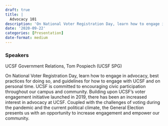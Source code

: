 ```yaml
---
draft: true 
title: |
  Advocacy 101
description: 'On National Voter Registration Day, learn how to engage in advocacy, best practices for doing so, and guidelines for how to engage with UCSF and on personal time.'
date: '2020-09-22'
categories: [Presentation]
date-format: medium 
---
```



### Speakers  
UCSF Government Relations, Tom Pospiech (UCSF SPG)

On National Voter Registration Day, learn how to engage in advocacy, best practices for doing so, and guidelines for how to engage with UCSF and on personal time. UCSF is committed to encouraging civic participation throughout our campus and community. Building upon UCSF's voter engagement initiative launched in 2019, there has been an increased interest in advocacy at UCSF. Coupled with the challenges of voting during the pandemic and the current political climate, the General Election presents us with an opportunity to increase engagement and empower our community.


